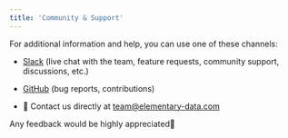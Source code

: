 ```yaml
---
title: 'Community & Support'
---
```


For additional information and help, you can use one of these channels:

- [Slack](https://join.slack.com/t/elementary-community/shared_invite/zt-uehfrq2f-zXeVTtXrjYRbdE_V6xq4Rg) (live chat with the team, feature requests, community support, discussions, etc.)

- [GitHub](https://github.com/elementary-data/elementary-lineage) (bug reports, contributions)

- 📧 Contact us directly at team@elementary-data.com

Any feedback would be highly appreciated🤗
